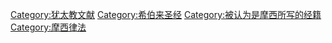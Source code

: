 [[Category:犹太教文献|Category:犹太教文献]]
[[Category:希伯来圣经|Category:希伯来圣经]]
[[Category:被认为是摩西所写的经籍|Category:被认为是摩西所写的经籍]]
[[Category:摩西律法|Category:摩西律法]]